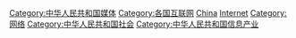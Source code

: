 {{维基文库分类|中國網際網路}}
{{catmore|中华人民共和国互联网}}

[[Category:中华人民共和国媒体|Category:中华人民共和国媒体]]
[[Category:各国互联网|Category:各国互联网]]
[[Category:亚洲各国互联网|China]]
[[Category:中國資訊科技|Internet]]
[[Category:网络|Category:网络]]
[[Category:中华人民共和国社会|Category:中华人民共和国社会]]
[[Category:中华人民共和国信息产业|Category:中华人民共和国信息产业]]